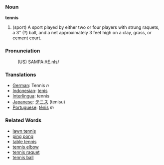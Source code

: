 === Noun ===
'''tennis'''
# (sport) A sport played by either two or four players with strung raquets, a 3" (?) ball, and a net approximately 3 feet high on a clay, grass, or cement court.

=== Pronunciation ===
:(US) SAMPA:/tE.nIs/

=== Translations ===
*[[German]]: Tennis ''n''
*[[Indonesian]]: [[tenis]]
*[[Interlingua]]: tennis
*[[Japanese]]: [[テニス]] (tenisu)
*[[Portuguese]]: [[tênis]] ''m''

=== Related Words ===
*[[lawn tennis]]
*[[ping pong]]
*[[table tennis]]
*[[tennis elbow]]
*[[tennis raquet]]
*[[tennis ball]]